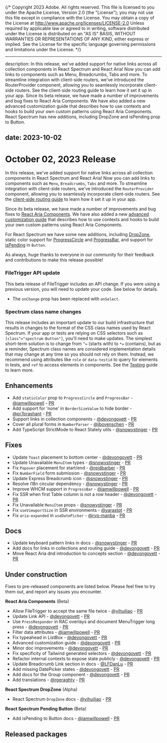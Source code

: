{/* Copyright 2023 Adobe. All rights reserved.
This file is licensed to you under the Apache License, Version 2.0 (the "License");
you may not use this file except in compliance with the License. You may obtain a copy
of the License at http://www.apache.org/licenses/LICENSE-2.0
Unless required by applicable law or agreed to in writing, software distributed under
the License is distributed on an "AS IS" BASIS, WITHOUT WARRANTIES OR REPRESENTATIONS
OF ANY KIND, either express or implied. See the License for the specific language
governing permissions and limitations under the License. */}


---
description: In this release, we've added support for native links across all collection components in React Spectrum and React Aria! Now you can add links to components such as Menu, Breadcrumbs, Tabs and more. To streamline integration with client-side routers, we've introduced the RouterProvider component, allowing you to seamlessly incorporate client-side routers. See the client-side routing guide to learn how it set it up in your app. Since its beta release, we have made a number of improvements and bug fixes to React Aria Components. We have also added a new advanced customization guide that describes how to use contexts and hooks to build your own custom patterns using React Aria Components. React Spectrum has new additions, including DropZone and isPending prop to Button.

date: 2023-10-02
---

# October 02, 2023 Release

In this release, we've added support for native links across all collection components in React Spectrum and React Aria! Now you can add links to components such as `Menu`, `Breadcrumbs`, `Tabs` and more. To streamline integration with client-side routers, we've introduced the `RouterProvider` component, allowing you to seamlessly incorporate client-side routers. See the [client-side routing guide](../react-aria/routing.html) to learn how it set it up in your app.

Since its beta release, we have made a number of improvements and bug fixes to [React Aria Components](../react-aria/react-aria-components.html). We have also added a new [advanced customization guide](../react-aria/advanced.html) that describes how to use contexts and hooks to build your own custom patterns using React Aria Components.

For React Spectrum we have some new additions, including [DropZone](../react-spectrum/DropZone.html), static color support for [ProgressCircle](../react-spectrum/ProgressCircle.html#static-color) and [ProgressBar](../react-spectrum/ProgressBar.html#static-color), and support for [isPending](../react-spectrum/Button.html#pending) in `Button`.

As always, huge thanks to everyone in our community for their feedback and contributions to make this release possible!

### FileTrigger API update

This beta release of FileTrigger includes an API change. If you were using a previous version, you will need to update your code. See below for details.
- The `onChange` prop has been replaced with `onSelect`.

### Spectrum class name changes

This release includes an important update to our build infrastructure that results in changes to the format of the CSS class names used by React Spectrum. If your app or tests are relying on CSS selectors such as `[class^="spectrum-Button"]`, you'll need to make updates. The simplest short-term solution is to change from `^=` (starts with) to `*=` (contains), but as a reminder, Spectrum class names are considered implementation details that may change at any time so you should not rely on them. Instead, we recommend using attributes like `role` or `data-testid` to query for elements in tests, and `ref` to access elements in components. See the [Testing](../react-spectrum/testing.html) guide to learn more.

## Enhancements

- Add `staticColor` prop to `ProgressCircle` and `ProgressBar` - [@iamwillpowell](https://github.com/iamwillpowell) - [PR](https://github.com/adobe/react-spectrum/pull/5108)
- Add support for 'none' in `BorderSizeValue` to hide border - [@pr7prashant](https://github.com/pr7prashant) - [PR](https://github.com/adobe/react-spectrum/pull/5012)
- Support links in collection components - [@devongovett](https://github.com/devongovett) - [PR](https://github.com/adobe/react-spectrum/pull/4993)
- Cover all plural forms in `NumberParser` - [@jbovenschen](https://github.com/jbovenschen) - [PR](https://github.com/adobe/react-spectrum/pull/5134)
- Add TypeScript StrictMode to React Stately utils - [@snowystinger](https://github.com/snowystinger) - [PR](https://github.com/adobe/react-spectrum/pull/3926)

## Fixes

- Update `Toast` placement to bottom center - [@devongovett](https://github.com/devongovett) - [PR](https://github.com/adobe/react-spectrum/pull/5107)
- Update Unavailable `MenuItem` types - [@snowystinger](https://github.com/snowystinger) - [PR](https://github.com/adobe/react-spectrum/pull/5153)
- Fix `Popover` placement for start/end - [@reidbarber](https://github.com/reidbarber) - [PR](https://github.com/adobe/react-spectrum/pull/5137)
- Fix `NumberField` form submission - [@snowystinger](https://github.com/snowystinger) - [PR](https://github.com/adobe/react-spectrum/pull/4300)
- Update Express Breadcrumb icon - [@snowystinger](https://github.com/snowystinger) - [PR](https://github.com/adobe/react-spectrum/pull/5059)
- Resolve i18n circular dependency - [@snowystinger](https://github.com/snowystinger) - [PR](https://github.com/adobe/react-spectrum/pull/5087)
- Improve WHCM support in `ProgressBar` - [@iamwillpowell](https://github.com/iamwillpowell) - [PR](https://github.com/adobe/react-spectrum/pull/5125)
- Fix SSR when first Table column is not a row header - [@devongovett](https://github.com/devongovett) - [PR](https://github.com/adobe/react-spectrum/pull/5160)
- Fix Unavailable `MenuItem` props - [@snowystinger](https://github.com/snowystinger) - [PR](https://github.com/adobe/react-spectrum/pull/5153)
- Fix `useViewportSize` in SSR environments - [@yarastqt](https://github.com/yarastqt) - [PR](https://github.com/adobe/react-spectrum/pull/5163)
- Fix `aria-expanded` in `useDatePicker` - [@ryo-manba](https://github.com/ryo-manba) - [PR](https://github.com/adobe/react-spectrum/pull/5166)

## Docs

- Update keyboard pattern links in docs - [@snowystinger](https://github.com/snowystinger) - [PR](https://github.com/adobe/react-spectrum/pull/5055)
- Add docs for links in collections and routing guide - [@devongovett](https://github.com/devongovett) - [PR](https://github.com/adobe/react-spectrum/pull/5078)
- Move React Aria dnd introduction to concepts section - [@devongovett](https://github.com/devongovett) - [PR](https://github.com/adobe/react-spectrum/pull/5088)

## Under construction

Fixes to pre-released components are listed below. Please feel free to try them out, and report any issues you encounter.

**React Aria Components** (Beta)
- Allow FileTrigger to accept the same file twice - [@yihuiliao](https://github.com/yihuiliao) - [PR](https://github.com/adobe/react-spectrum/pull/5045)
- Update Link API - [@devongovett](https://github.com/devongovett) - [PR](https://github.com/adobe/react-spectrum/pull/5074)
- Use `PressResponder` in RAC overlays and document MenuTrigger long press - [@devongovett](https://github.com/devongovett) - [PR](https://github.com/adobe/react-spectrum/pull/5065)
- Filter data attributes - [@iamwillpowell](https://github.com/iamwillpowell) - [PR](https://github.com/adobe/react-spectrum/pull/5008)
- Fix typeahead in ListBox - [@devongovett](https://github.com/devongovett) - [PR](https://github.com/adobe/react-spectrum/pull/5146)
- Advanced customization guide - [@devongovett](https://github.com/devongovett) - [PR](https://github.com/adobe/react-spectrum/pull/5066)
- Minor doc improvements - [@devongovett](https://github.com/devongovett) - [PR](https://github.com/adobe/react-spectrum/pull/5101)
- Fix specificity of Tailwind generated selectors - [@devongovett](https://github.com/devongovett) - [PR](https://github.com/adobe/react-spectrum/pull/5147)
- Refactor internal contexts to expose state publicly - [@devongovett](https://github.com/devongovett) - [PR](https://github.com/adobe/react-spectrum/pull/5052)
- Update Breadcrumb Link section in docs - [@LFDanLu](https://github.com/LFDanLu) - [PR](https://github.com/adobe/react-spectrum/pull/5083)
- Add missing DatePicker states - [@devongovett](https://github.com/devongovett) - [PR](https://github.com/adobe/react-spectrum/pull/5158)
- Add docs for the Group component - [@devongovett](https://github.com/devongovett) - [PR](https://github.com/adobe/react-spectrum/pull/5060)
- Add translations - [@rgeraghty](https://github.com/rgeraghty) - [PR](https://github.com/adobe/react-spectrum/pull/5124)

**React Spectrum DropZone** (Alpha)
- React Spectrum `DropZone` docs - [@yihuiliao](https://github.com/yihuiliao) - [PR](https://github.com/adobe/react-spectrum/pull/5076)

**React Spectrum Pending Button** (Beta)
- Add isPending to Button docs - [@iamwillpowell](https://github.com/iamwillpowell) - [PR](https://github.com/adobe/react-spectrum/pull/5150)


## Released packages

```

```
